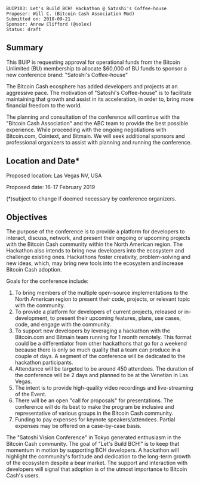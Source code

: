 <pre>
BUIP103: Let's Build BCH! Hackathon @ Satoshi's Coffee-house
Proposer: Will C. (Bitcoin Cash Association Mod)
Submitted on: 2018-09-21
Sponsor: Anrew Clifford (@solex)
Status: draft
</pre>

==Summary==

This BUIP is requesting approval for operational funds from the Bitcoin Unlimited (BU) membership to allocate $60,000 of BU funds to sponsor a new conference brand: "Satoshi's Coffee-house"

The Bitcoin Cash ecosphere has added developers and projects at an aggressive pace. The motivation of "Satoshi's Coffee-house" is to facilitate maintaining that growth and assist in its acceleration, in order to, bring more financial freedom to the world.

The planning and consultation of the conference will continue with the "Bitcoin Cash Association" and the ABC team to provide the best possible experience. While proceeding with the ongoing negotiations with Bitcoin.com, Cointext, and Bitmain. We will seek additional sponsors and professional organizers to assist with planning and running the conference.

==Location and Date*==

Proposed location: Las Vegas NV, USA

Proposed date: 16-17 February 2019

(*)subject to change if deemed necessary by conference organizers.

==Objectives==

The purpose of the conference is to provide a platform for developers to interact, discuss, network, and present their ongoing or upcoming projects with the Bitcoin Cash community within the North American region. The Hackathon also intends to bring new developers into the ecosystem and challenge existing ones. Hackathons foster creativity, problem-solving and new ideas, which, may bring new tools into the ecosystem and increase Bitcoin Cash adoption.

Goals for the conference include:

# To bring members of the multiple open-source implementations to the North American region to present their code, projects, or relevant topic with the community.
# To provide a platform for developers of current projects, released or in-development, to present their upcoming features, plans, use cases, code, and engage with the community.
# To support new developers by leveraging a hackathon with the Bitcoin.com and Bitmain team running for 1 month remotely. This format could be a differentiator from other hackathons that go for a weekend because there is only so much quality that a team can produce in a couple of days. A segment of the conference will be dedicated to the hackathon participants.
# Attendance will be targeted to be around 450 attendees. The duration of the conference will be 2 days and planned to be at the Venetian in Las Vegas.
# The intent is to provide high-quality video recordings and live-streaming of the Event.
# There will be an open "call for proposals" for presentations. The conference will do its best to make the program be inclusive and representative of various groups in the Bitcoin Cash community.
# Funding to pay expenses for keynote speakers/attendees. Partial expenses may be offered on a case-by-case basis.

The "Satoshi Vision Conference" in Tokyo generated enthusiasm in the Bitcoin Cash community. The goal of "Let's Build BCH!" is to keep that momentum in motion by supporting BCH developers. A hackathon will highlight the community's fortitude and dedication to the long-term growth of the ecosystem despite a bear market. The support and interaction with developers will signal that adoption is of the utmost importance to Bitcoin Cash's users.
